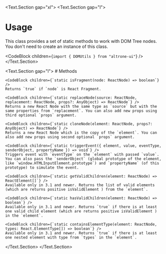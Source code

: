 
<BluePrint title="DOMUtils" />

<Text.Section gap="xl">
  <Text.Section gap="l">
  # Usage

  This class provides a set of static methods to work with DOM Tree nodes. You don't need to create an instance of this class.

  <CodeBlock children={`import { DOMUtils } from "altrone-ui"`} />
  </Text.Section>

  <Text.Section gap="l">
    # Methods

    <CodeBlock children={`static isFragment(node: ReactNode) => boolean`} />
    Returns `true` if `node` is React Fragment.

    <CodeBlock children={`static replaceNode(source: ReactNode, replacement: ReactNode, props?: AnyObject) => ReactNode`} />
    Returns a new React Node with the same type as `source` but with the same properties from `replacement`. You can also add new props using third optional `props` argument.

    <CodeBlock children={`static cloneNode(element: ReactNode, props?: AnyObject) => ReactNode`} />
    Returns a new React Node which is the copy of the `element`. You can also add new props using second optional `props` argument.

    <CodeBlock children={`static triggerEvent({ element, value, eventType, senderObject, propertyName }) => void`} />
    Triggers event with `eventType` on the `element` with passed `value`. You can also pass the `senderObject` (global prototype of the element, like `window.HTMLInputElement.prototype`) and `propertyName` (of this prototype) to simulate the event.

    <CodeBlock children={`static getValidChildren(element: ReactNode) => ReactElement[]`} />
    Available only in 3.1 and newer. Returns the list of valid elements (which are returns positive isValidElement ) from the `element`.

    <CodeBlock children={`static hasValidChildren(element: ReactNode) => boolean`} />
    Available only in 3.1 and newer. Returns `true` if there is at least one valid child element (which are returns positive isValidElement ) in the `element`.

    <CodeBlock children={`static containsElementType(element: ReactNode, types: React.ElementType[]) => boolean`} />
    Available only in 3.1 and newer. Returns `true` if there is at least one nested element with type from `types` in the `element`.
  </Text.Section>
</Text.Section>